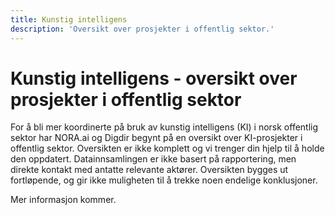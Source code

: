 ```yaml
---
title: Kunstig intelligens
description: 'Oversikt over prosjekter i offentlig sektor.'
---
```


# Kunstig intelligens - oversikt over prosjekter i offentlig sektor

<Ingress>
	For å bli mer koordinerte på bruk av kunstig intelligens (KI) i norsk offentlig sektor har NORA.ai og Digdir begynt på en oversikt over KI-prosjekter i offentlig sektor. Oversikten er ikke komplett og vi trenger din hjelp til å holde den oppdatert. Datainnsamlingen er ikke basert på rapportering, men direkte kontakt med antatte relevante aktører. Oversikten bygges ut fortløpende, og gir ikke muligheten til å trekke noen endelige konklusjoner.
</Ingress>

<CatalogPromo
	text="Ønsker du å søke i KI-prosjekter?"
	button="Finn&nbsp;KI-prosjekter&nbsp;→"
	link="/kunstig-intelligens"
/>

Mer informasjon kommer.